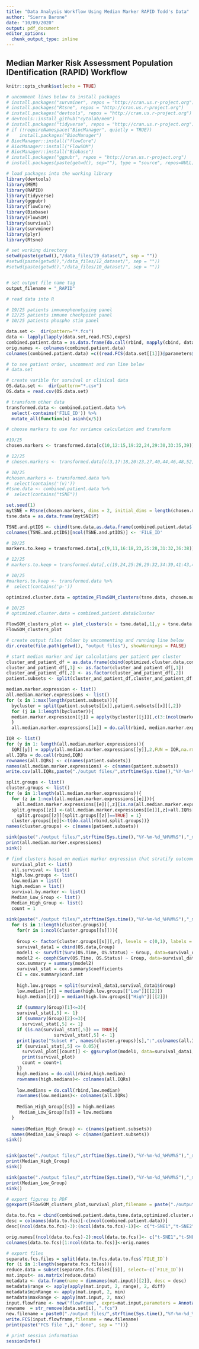 ```yaml
---
title: "Data Analysis Workflow Using Median Marker RAPID Todd's Data"
author: "Sierra Barone"
date: "10/09/2020"
output: pdf_document
editor_options: 
  chunk_output_type: inline
---
```


## Median Marker Risk Assessment Population IDentification (RAPID) Workflow

```r
knitr::opts_chunk$set(echo = TRUE)

# uncomment lines below to install packages
# install.packages("survminer", repos = "http://cran.us.r-project.org")
# install.packages("Rtsne", repos = "http://cran.us.r-project.org")
# install.packages("devtools", repos = "http://cran.us.r-project.org")
# devtools::install_github("cytolab/mem")
# install.packages("tidyverse", repos = "http://cran.us.r-project.org")
# if (!requireNamespace("BiocManager", quietly = TRUE))
#    install.packages("BiocManager")
# BiocManager::install("flowCore")
# BiocManager::install("FlowSOM")
# BiocManager::install("Biobase")
# install.packages("ggpubr", repos = "http://cran.us.r-project.org")
# install.packages(paste(getwd(), sep=""), type = "source", repos=NULL)

# load packages into the working library
library(devtools)
library(MEM)
library(RAPID)
library(tidyverse)
library(ggpubr)
library(flowCore)
library(Biobase)
library(FlowSOM)
library(survival)
library(survminer)
library(plyr)
library(Rtsne)

# set working directory 
setwd(paste(getwd(),"/data_files/19_dataset/", sep = ""))
#setwd(paste(getwd(),"/data_files/12_dataset/", sep = ""))
#setwd(paste(getwd(),"/data_files/10_dataset/", sep = ""))


# set output file name tag 
output_filename = "_RAPID"

# read data into R

# 19/25 patients immunophenotyping panel
# 12/25 patients immune checkpoint panel
# 10/25 patients phospho stim panel

data.set <-  dir(pattern="*.fcs")
data <- lapply(lapply(data.set,read.FCS),exprs)
combined.patient.data = as.data.frame(do.call(rbind, mapply(cbind, data, "FILE_ID"= c(1:length(data)), SIMPLIFY=F)))
orig.names <- colnames(combined.patient.data) 
colnames(combined.patient.data) =c((read.FCS(data.set[[1]])@parameters@data[["desc"]]),"FILE_ID")

# to see patient order, uncomment and run line below
# data.set

# create varible for survival or clinical data
OS.data.set <-  dir(pattern="*.csv")
OS.data = read.csv(OS.data.set)
```

```r
# transform other data 
transformed.data <- combined.patient.data %>%
  select(-contains('FILE_ID')) %>%
  mutate_all(function(x) asinh(x/5))

# choose markers to use for variance calculation and transform

#19/25
chosen.markers <- transformed.data[c(10,12:15,19:22,24,29:30,33:35,39)]

# 12/25
# chosen.markers <- transformed.data[c(3,17:18,20:23,27,40,44,46,48,52,60)]

# 10/25
#chosen.markers <- transformed.data %>%
#  select(contains('(v)')) 
#tsne.data <- combined.patient.data %>%
#  select(contains("tSNE"))

set.seed(1)
mytSNE = Rtsne(chosen.markers, dims = 2, initial_dims = length(chosen.markers), perplexity = 30, check_duplicates = FALSE, max_iter = 10000, verbose = TRUE)
tsne.data = as.data.frame(mytSNE$Y)

TSNE.and.ptIDS <- cbind(tsne.data,as.data.frame(combined.patient.data$`FILE_ID`))
colnames(TSNE.and.ptIDS)[ncol(TSNE.and.ptIDS)] <- 'FILE_ID'

# 19/25
markers.to.keep = transformed.data[,c(9,11,16:18,23,25:28,31:32,36:38)]

# 12/25
# markers.to.keep = transformed.data[,c(19,24,25:26,29:32,34:39,41:43,45,47,49:51)]

# 10/25
#markers.to.keep <- transformed.data %>%
#  select(contains('p-')) 
```

```r
optimized.cluster.data = optimize_FlowSOM_clusters(tsne.data, chosen.markers, N = 50, seed = 38)

# 10/25
# optimized.cluster.data = combined.patient.data$cluster

FlowSOM_clusters_plot <- plot_clusters(x = tsne.data[,1],y = tsne.data[,2], clusters = as.factor(optimized.cluster.data),xlab ="t-SNE 1",ylab = "t-SNE 2",legendtitle = "FlowSOM Cluster",title = "t-SNE with FlowSOM Clusters")
FlowSOM_clusters_plot
```

```r
# create output files folder by uncommenting and running line below 
dir.create(file.path(getwd(), "output files"), showWarnings = FALSE)

# start median marker and iqr calculations per patient per cluster
cluster_and_patient_df = as.data.frame(cbind(optimized.cluster.data,combined.patient.data$`FILE_ID`,markers.to.keep))
cluster_and_patient_df[,1] <- as.factor(cluster_and_patient_df[,1])
cluster_and_patient_df[,2] <- as.factor(cluster_and_patient_df[,2])
patient.subsets <- split(cluster_and_patient_df,cluster_and_patient_df[,1])

median.marker.expression <- list()
all.median.marker.expressions <- list()
for (x in 1:max(length(patient.subsets))){
  bycluster = split(patient.subsets[[x]],patient.subsets[[x]][,2])
  for (j in 1:length(bycluster)){
  median.marker.expression[[j]] = apply(bycluster[[j]][,c(3:(ncol(markers.to.keep)+2))],2,FUN = median)
  }
  all.median.marker.expressions[[x]] = do.call(rbind, median.marker.expression)}

IQR <- list()
for (y in 1: length(all.median.marker.expressions)){
  IQR[[y]] = apply(all.median.marker.expressions[[y]],2,FUN = IQR,na.rm = TRUE)}
all.IQRs = do.call(rbind,IQR) 
rownames(all.IQRs) <- c(names(patient.subsets))
names(all.median.marker.expressions) <- c(names(patient.subsets))
write.csv(all.IQRs,paste("./output files/",strftime(Sys.time(),"%Y-%m-%d_%H%M%S"),"_marker_IQR_cutoffs.csv"))

split.groups <- list()
cluster.groups <- list()
for (e in 1:length(all.median.marker.expressions)){
  for (z in 1:ncol(all.median.marker.expressions[[e]])){
    all.median.marker.expressions[[e]][,z][is.na(all.median.marker.expressions[[e]][,z])] <- 0
  split.groups[[z]] <-(all.median.marker.expressions[[e]][,z]>all.IQRs[[e,z]])
    split.groups[[z]][split.groups[[z]]==TRUE] = 1}
  cluster.groups[[e]]<-t(do.call(rbind,split.groups))}
names(cluster.groups) <- c(names(patient.subsets))

sink(paste("./output files/",strftime(Sys.time(),"%Y-%m-%d_%H%M%S"),"_median marker expression per marker per patient n each cluster.txt"))
print(all.median.marker.expressions)
sink()
```

```r

# find clusters based on median marker expression that stratify outcome
  survival_plot <- list()
  all.survival <- list()
  high.low.groups <- list()
  low.median = list()
  high.median = list()
  survival.by.marker <- list()
  Median_Low_Group <- list()
  Median_High_Group <- list()
  count = 1 
  
sink(paste("./output files/",strftime(Sys.time(),"%Y-%m-%d_%H%M%S"),"_median marker expression survival stats.txt"))
  for (s in 1:length(cluster.groups)){
    for(r in 1:ncol(cluster.groups[[s]])){
      
    Group <- factor(cluster.groups[[s]][,r], levels = c(0,1), labels = c("Low", "High"))
    survival_data1 = cbind(OS.data,Group)
    model1 <- survfit(Surv(OS.Time, OS.Status) ~ Group, data=survival_data1)
    model2 <- coxph(Surv(OS.Time, OS.Status) ~ Group, data=survival_data1)
    cox.summary = summary(model2)
    survival_stat = cox.summary$coefficients
    CI = cox.summary$conf.int
    
    high.low.groups = split(survival_data1,survival_data1$Group)
    low.median[[r]] = median(high.low.groups[["Low"]][[2]])
    high.median[[r]] = median(high.low.groups[["High"]][[2]])
     
    if (summary(Group)[1]<=3){
    survival_stat[,5] <- 1}
    if (summary(Group)[2]<=3){
      survival_stat[,5] <- 1}
    if (is.na(survival_stat[,5]) == TRUE){
                  survival_stat[,5] <- 1}
    print(paste("Subset #", names(cluster.groups)[s],":",colnames(all.IQRs)[r],"(p = ", round(survival_stat[,5],3), ", HR = ",round(survival_stat[,2],3),", CI[",round(CI[,3],3),",",round(CI[,4],3),"])", sep=""))
    if (survival_stat[,5] <= 0.05){
      survival_plot[[count]] <- ggsurvplot(model1, data=survival_data1, title = paste("Subset #", names(cluster.groups)[s],":",colnames(all.IQRs)[r], " (p = ", round(survival_stat[,5],3), ", HR = ",round(survival_stat[,2],3),", CI[",round(CI[,3],3),",",round(CI[,4],3),"])", sep=""),conf.int=F, pval=F, risk.table=T, tables.y.text = FALSE, legend.labs = c("Low", "High"), legend.title = "Group",fontsize = 4,tables.theme = theme_cleantable(base_size = 50),censor.shape=124)
      print(survival_plot)
      count = count+1
    }}
    high.medians = do.call(rbind,high.median)
    rownames(high.medians)<- colnames(all.IQRs)
    
    low.medians = do.call(rbind,low.median)
    rownames(low.medians)<- colnames(all.IQRs)
    
    Median_High_Group[[s]] = high.medians
     Median_Low_Group[[s]] = low.medians
  }
  
  names(Median_High_Group) <- c(names(patient.subsets))
  names(Median_Low_Group) <- c(names(patient.subsets))
sink()


sink(paste("./output files/",strftime(Sys.time(),"%Y-%m-%d_%H%M%S"),"_median OS per cluster per marker (high group).txt"))
print(Median_High_Group)
sink()

sink(paste("./output files/",strftime(Sys.time(),"%Y-%m-%d_%H%M%S"),"_median OS per cluster per marker (low group).txt"))
print(Median_Low_Group)
sink()

```

```r

# export figures to PDF
ggexport(FlowSOM_clusters_plot,survival_plot,filename = paste("./output files/",strftime(Sys.time(),"%Y-%m-%d_%H%M%S"),"_median marker RAPID results.pdf",sep=""), width = 7.2, height = 5.4)

data.to.fcs = cbind(combined.patient.data,tsne.data,optimized.cluster.data)
desc = colnames(data.to.fcs)[-c(ncol(combined.patient.data))]
desc[(ncol(data.to.fcs)-3):(ncol(data.to.fcs)-1)]<- c("t-SNE1","t-SNE2","cluster")

orig.names[(ncol(data.to.fcs)-2):ncol(data.to.fcs)]<- c("t-SNE1","t-SNE2","cluster")
colnames(data.to.fcs)[1:ncol(data.to.fcs)]<-orig.names

# export files
separate.fcs.files = split(data.to.fcs,data.to.fcs$`FILE_ID`)
for (i in 1:length(separate.fcs.files)){
reduce.data = subset(separate.fcs.files[[i]], select=-c(`FILE_ID`))
mat.input<- as.matrix(reduce.data)
metadata <- data.frame(name = dimnames(mat.input)[[2]], desc = desc)
metadata$range <- apply(apply(mat.input, 2, range), 2, diff)
metadata$minRange <- apply(mat.input, 2, min)
metadata$maxRange <- apply(mat.input, 2, max)
input.flowframe <- new("flowFrame", exprs=mat.input,parameters = AnnotatedDataFrame(metadata))  
newname  = str_remove(data.set[i], ".fcs")
new.filename = paste0("./output files/",strftime(Sys.time(),"%Y-%m-%d_%H%M%S"),"_",newname,"_RAPID.fcs",sep="")
write.FCS(input.flowframe,filename = new.filename)
print(paste("FCS file ",i," done", sep = ""))}

# print session information
sessionInfo()
```

